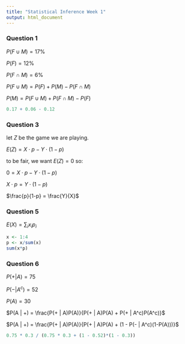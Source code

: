 ```yaml
---
title: "Statistical Inference Week 1"
output: html_document
---
```

### Question 1
$P(F \cup M) = 17\%$

$P(F) = 12\%$

$P(F \cap M) = 6\%$

$P(F \cup M) = P(F) + P(M) - P(F \cap M)$

$P(M) = P(F \cup M) + P(F \cap M) - P(F)$

``` r
0.17 + 0.06 - 0.12
```

### Question 3
let $Z$ be the game we are playing.

$E(Z) = X \cdot p - Y \cdot (1-p)$

to be fair, we want $E(Z) = 0$ so:

$0 = X \cdot p - Y \cdot (1-p)$

$X \cdot p = Y \cdot (1 - p)$

$\frac{p}{1-p} = \frac{Y}{X}$


### Question 5

$E(X) = \sum_i x_i p_i$

``` r
x <- 1:4
p <- x/sum(x)
sum(x*p)
```

### Question 6
$P(+ | A) = 75%$

$P(- | A^c) = 52%$

$P(A) = 30%$

$P(A | +) = \frac{P(+ | A)P(A)}{P(+ | A)P(A) + P(+ | A^c)P(A^c)}$

$P(A | +) = \frac{P(+ | A)P(A)}{P(+ | A)P(A) + (1 - P(- | A^c)(1-P(A)))}$

``` r
0.75 * 0.3 / (0.75 * 0.3 + (1 - 0.52)*(1 - 0.3))
```